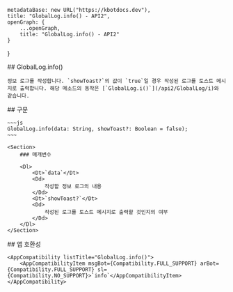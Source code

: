 
    metadataBase: new URL("https://kbotdocs.dev"),
    title: "GlobalLog.info() - API2",
    openGraph: {
        ...openGraph,
        title: "GlobalLog.info() - API2"
    }
}

<Section>
    ## GlobalLog.info()

    정보 로그를 작성합니다. `showToast?`의 값이 `true`일 경우 작성된 로그를 토스트 메시지로 출력합니다. 해당 메소드의 동작은 [`GlobalLog.i()`](/api2/GlobalLog/i)와 같습니다.
</Section>
<Section>
    ## 구문

    ~~~js
    GlobalLog.info(data: String, showToast?: Boolean = false);
    ~~~

    <Section>
        ### 매개변수

        <Dl>
            <Dt>`data`</Dt>
            <Dd>
                작성할 정보 로그의 내용
            </Dd>
            <Dt>`showToast?`</Dt>
            <Dd>
                작성된 로그를 토스트 메시지로 출력할 것인지의 여부
            </Dd>
        </Dl>
    </Section>
</Section>
<Section>
    ## 앱 호환성

    <AppCompatibility listTitle="GlobalLog.info()">
        <AppCompatibilityItem msgBot={Compatibility.FULL_SUPPORT} arBot={Compatibility.FULL_SUPPORT} sl={Compatibility.NO_SUPPORT}>`info`</AppCompatibilityItem>
    </AppCompatibility>
</Section>